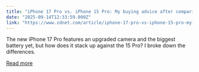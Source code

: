```yaml
---
title: "iPhone 17 Pro vs. iPhone 15 Pro: My buying advice after comparing the upgrades"
date: "2025-09-14T12:33:59.000Z"
link: "https://www.zdnet.com/article/iphone-17-pro-vs-iphone-15-pro-my-buying-advice-after-comparing-the-upgrades/"
---
```


The new iPhone 17 Pro features an upgraded camera and the biggest battery yet, but how does it stack up against the 15 Pro? I broke down the differences.

[Read more](https://www.zdnet.com/article/iphone-17-pro-vs-iphone-15-pro-my-buying-advice-after-comparing-the-upgrades/)
